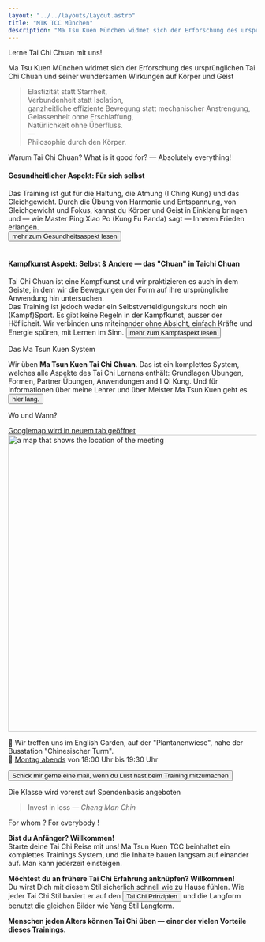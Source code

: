```yaml
---
layout: "../../layouts/Layout.astro"
title: "MTK TCC München"
description: "Ma Tsu Kuen München widmet sich der Erforschung des ursprünglichen Tai Chi Chuan und seiner wundersamen Wirkungen auf Körper und Geist "
---
```


<CurvedHeadline tag="h2" direction="R2L" type="smile" offset="-20" class="top-[160px] sm:top-[-50px] md:top-[100px] lg:top-[500px] fill-terracotta">Lerne Tai Chi Chuan mit uns!</CurvedHeadline>

Ma Tsu Kuen München widmet sich der Erforschung des ursprünglichen Tai Chi Chuan und seiner wundersamen Wirkungen auf Körper und Geist 

<div class="block sm:h-0 h-32"></div>

> Elastizität statt Starrheit, <br />
> Verbundenheit statt Isolation, <br />
> ganzheitliche effiziente Bewegung statt mechanischer Anstrengung, <br />
> Gelassenheit ohne Erschlaffung, <br />
> Natürlichkeit ohne Überfluss. <br />
> — <br />
> Philosophie durch den Körper. <br />



<CurvedHeadline tag="h2" type="slope" direction="R2L" offset="8" class="top-[30px] sm:top-[100px] md:top-[200px]  fill-terracotta">Warum Tai Chi Chuan?</CurvedHeadline>
<CurvedHeadline tag="h3" type="quarter" direction="R2L" offset="20" class="top-[-20px] sm:top-[-150px] md:top-[200px] 2xl:top-[50px] fill-lazuli">What is it good for? — Absolutely everything!</CurvedHeadline>
#### Gesundheitlicher Aspekt: Für sich selbst
Das Training ist gut für die Haltung, die Atmung (I Ching Kung) und das Gleichgewicht. Durch die Übung von Harmonie und Entspannung, von Gleichgewicht und Fokus, kannst du Körper und Geist in Einklang bringen und — wie Master Ping Xiao Po (Kung Fu Panda) sagt — Inneren Frieden erlangen.<br/>
<Button class="" href="./taichi#health-aspects">mehr zum Gesundheitsaspekt lesen</Button> 
<br /><br />
#### Kampfkunst Aspekt: Selbst & Andere — das "Chuan" in Taichi Chuan
Tai Chi Chuan ist eine Kampfkunst und wir praktizieren es auch in dem Geiste, in dem wir die Bewegungen der Form auf ihre ursprüngliche Anwendung hin untersuchen.
<br />Das Training ist jedoch weder ein Selbstverteidigungskurs noch ein (Kampf)Sport.
Es gibt keine Regeln in der Kampfkunst, ausser der Höflicheit.
Wir verbinden uns miteinander ohne Absicht, einfach Kräfte und Energie spüren, mit Lernen im Sinn.
<Button class="" href="./taichi#martial-aspects">mehr zum Kampfaspekt lesen</Button> 

<CurvedHeadline tag="h3" type="kicker" direction="R2L" offset="0" class="top-[-90px] sm:top-[-200px] xl:top-[-300px] 2xl:top-[-400px] fill-lazuli">Das Ma Tsun Kuen System</CurvedHeadline>

Wir üben **Ma Tsun Kuen Tai Chi Chuan**. Das ist ein komplettes System, welches alle Aspekte des Tai Chi Lernens enthält: Grundlagen Übungen, Formen, Partner Übungen, Anwendungen and I Qi Kung.
Und für Informationen über meine Lehrer und über Meister Ma Tsun Kuen geht es <Button href="./about"> hier lang.</Button>

<CurvedHeadline tag="h2" type="frown" direction="L2R" offset="-10" class="fill-terracotta md:top-[150px] 2xl:top-[0px]">Wo und Wann?</CurvedHeadline>

<a href="https://maps.app.goo.gl/B487KdWNx74MfPqt9" target="blank" class="tooltip">
<span class="tooltiptext">Googlemap wird in neuem tab geöffnet</span>
<Image src={mapImage} width="600" alt="a map that shows the location of the meeting" />
</a>

📍 Wir treffen uns im English Garden, auf der "Plantanenwiese", nahe der Busstation  "Chinesischer Turm".<br/>
📅 <u>Montag abends</u> von 18:00 Uhr bis 19:30 Uhr

<Button class="py-4 px-8 rounded-full" href="#contact">Schick mir gerne eine mail, wenn du Lust hast beim Training mitzumachen</Button> 

Die Klasse wird vorerst auf Spendenbasis angeboten



> Invest in loss — *Cheng Man Chin*

<CurvedHeadline tag="h2" type="wave" direction="R2L" offset="-20" class="top-[-50px] sm:top-[-150px] md:top-[0px] lg:top-[-50px] xl:top-[-150px] 2xl:top-[-250px] fill-terracotta">For whom ? For everybody !</CurvedHeadline>

**Bist du Anfänger? Willkommen!**<br/>
Starte deine Tai Chi Reise mit uns! Ma Tsun Kuen TCC beinhaltet ein komplettes Trainings System, und die Inhalte bauen langsam auf einander auf. Man kann jederzeit einsteigen.

**Möchtest du an frühere Tai Chi Erfahrung anknüpfen? Willkommen!**<br/>
Du wirst Dich mit diesem Stil sicherlich schnell wie zu Hause fühlen. Wie jeder Tai Chi Stil basiert er auf den <Button href="./taichi#Tai-Chi-Prinzipien">Tai Chi Prinzipien</Button> und die Langform benutzt die gleichen Bilder wie Yang Stil Langform.

**Menschen jeden Alters können Tai Chi üben — einer der vielen Vorteile dieses Trainings.**<br/>

